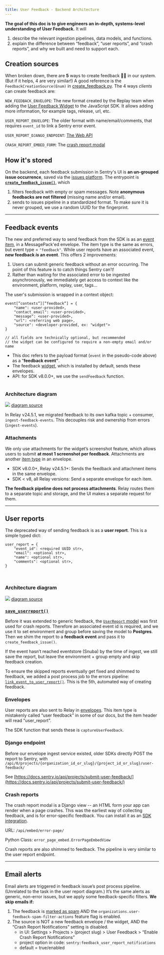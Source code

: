 ```yaml
---
title: User Feedback - Backend Architecture
---
```


**The goal of this doc is to give engineers an in-depth, systems-level understanding of User Feedback.**
It will
1. describe the relevant ingestion pipelines, data models, and functions.
2. explain the difference between “feedback”, “user reports”, and “crash reports”, and why we built and need to support each.

## Creation sources
When broken down, there are **5** ways to create feedback 😵‍💫 in our system.
(But if it helps, 4 are very similar!) A good reference is the
`FeedbackCreationSource(Enum)` in [create_feedback.py](https://github.com/getsentry/sentry/blob/2b642e149c79b251e1c2f4339fc73d656347d74e/src/sentry/feedback/usecases/create_feedback.py#L33-L33).
The 4 ways _clients_ can create feedback are:

`NEW_FEEDBACK_ENVELOPE`: The new format created by the Replay team when adding 
the [User Feedback Widget](https://docs.sentry.io/product/user-feedback/#user-feedback-widget) 
to the JavaScript SDK. It allows adding more information, for example tags, 
release, url, etc.

`USER_REPORT_ENVELOPE`: The older format with name/email/comments, that requires 
`event_id` to link a Sentry error event.

`USER_REPORT_DJANGO_ENDPOINT`: [The Web API](https://docs.sentry.io/api/projects/submit-user-feedback/)

`CRASH_REPORT_EMBED_FORM`: The [crash report modal](https://docs.sentry.io/product/user-feedback/#crash-report-modal)

## How it's stored
On the backend, each feedback submission in Sentry's UI is **an un-grouped issue occurrence**, 
saved via the [issues platform](https://develop.sentry.dev/issue-platform/).
The entrypoint is [**`create_feedback_issue()`**](https://github.com/getsentry/sentry/blob/2b642e149c79b251e1c2f4339fc73d656347d74e/src/sentry/feedback/usecases/create_feedback.py#L184-L184),
which
1. filters feedback with empty or spam messages. Note **anonymous feedbacks are not filtered** (missing name and/or email).
2. sends to issues pipeline in a standardized format. To make sure it is never grouped, we use a random UUID for the fingerprint.

---

## Feedback events

The new and preferred way to send feedback from the SDK is as an [event item](https://develop.sentry.dev/sdk/envelopes/#full-examples), 
in a MessagePack'ed envelope. The item type is the same as errors, but event 
type = `"feedback"`. While user reports have an associated event, 
**new feedback _is_ an event**. This offers 2 improvements:

1. Users can submit generic feedback without an error occurring. The point of this feature is to catch things Sentry can’t!
2. Rather than waiting for the associated error to be ingested asynchronously, we immediately get access to context like the environment, platform, replay, user, tags...

The user's submission is wrapped in a context object:

```Python/Javascript
event[”contexts”][”feedback”] = {
	"name": <user-provided>,
	"contact_email": <user-provided>,
	"message": <user-provided>,
	"url": <referring web page>,
	"source": <developer-provided, ex: "widget">
}

// all fields are technically optional, but recommended
// the widget can be configured to require a non-empty email and/or name
```

- This doc refers to the payload format (`event` in the pseudo-code above) as a “**feedback event”**.
- The feedback [widget](https://docs.sentry.io/platforms/javascript/user-feedback/#user-feedback-widget), which is installed by default, sends these envelopes.
- API: for SDK v8.0.0+, we use the `sendFeedback` function.
<br/><br/>

### Architecture diagram

![](https://mermaid.ink/svg/pako:eNp1Uk1vwjAM_StRTiBRca-mSWiwicOmaWWHqUFVSA1EtEmWDyYE_Pc5adFAYqe6zvPze7aPVOgaaE43lpstWUyZYt6FVfdbgPL2EFPMS-cCuApUbbRUvmR03KUYXd5FkIcseyQnRl9mC0ZPJEiseQaoV1zsyOe8r0M4fq67cmPKLx0smRjTSMG91Kpv8SPrDfgunrzPb-qxjPQdQe2h0SZqO5EPaHjykIIEWVdCKxdasINSqg04n617YRns0bRbDmPFH-7C_B0APRLuiIAG7IF47naxi7DAPVQXmioNI3LcfUh0-koFo70OLUSwFpRIg00q9K0KhQtzXlsoB2-XcLi8A0S5s2im8CihjSKdCiteDhgtYjB-wunutjo4YLRj-G-FaNvKbpyJg44odmm5rPF0jkwRwqjfQotEOYY1tzgUps6I48Hr4qAEzb0NMKLB1DiPqeS47Jbma944zEIt0cdrd4vpJM-_bUbyRw)
[diagram source](https://mermaid.live/edit#pako:eNp1Uk1vwjAM_StRTiBRca-mSWiwicOmaWWHqUFVSA1EtEmWDyYE_Pc5adFAYqe6zvPze7aPVOgaaE43lpstWUyZYt6FVfdbgPL2EFPMS-cCuApUbbRUvmR03KUYXd5FkIcseyQnRl9mC0ZPJEiseQaoV1zsyOe8r0M4fq67cmPKLx0smRjTSMG91Kpv8SPrDfgunrzPb-qxjPQdQe2h0SZqO5EPaHjykIIEWVdCKxdasINSqg04n617YRns0bRbDmPFH-7C_B0APRLuiIAG7IF47naxi7DAPVQXmioNI3LcfUh0-koFo70OLUSwFpRIg00q9K0KhQtzXlsoB2-XcLi8A0S5s2im8CihjSKdCiteDhgtYjB-wunutjo4YLRj-G-FaNvKbpyJg44odmm5rPF0jkwRwqjfQotEOYY1tzgUps6I48Hr4qAEzb0NMKLB1DiPqeS47Jbma944zEIt0cdrd4vpJM-_bUbyRw)

In Relay v24.5.1, we migrated feedback to its own kafka topic + consumer, 
`ingest-feedback-events`. This decouples risk and ownership from errors 
(`ingest-events`).
<br/>

### Attachments

We only use attachments for the widget’s screenshot feature, which allows users 
to submit **at most 1 screenshot per feedback**. Attachments are another [item type](https://develop.sentry.dev/sdk/envelopes/#attachment) 
in an envelope.
- SDK v8.0.0+, Relay v24.5.1+: Sends the feedback and attachment items in the same envelope.
- SDK < v8, all Relay versions: Send a separate envelope for each item.

**The feedback pipeline does not process attachments**. Relay routes them to
a separate topic and storage, and the UI makes a separate request for them.

---

## User reports

The deprecated way of sending feedback is as a **user report**. This is a simple typed dict:

```Python/Javascript
user_report = {
	"event_id": <required UUID str>,
	"email": <optional str>,
	"name": <optional str>,
	"comments": <optional str>,
}
```
<br/>

### Architecture diagram

![](https://mermaid.ink/svg/pako:eNqNVO9r2zAQ_VcOQSGFhnwPYzDaZvRDt9J0H4YdjCJfYq22pOlHoLT933eSbHdL3LJPVi7vnt69u9MzE7pGtmR7y00DD1elKr0L2_xzjcrbpxgqvXQuoKtQ1UZL5YuSLXKoZJtJBHyazz_DS8m-Xj-U7AWCpJwVYr3l4hF-3Ix5Fo22_h_m4NDOdz12BArLXVP18E7XvCXsZQzCfQrCbQz2eOKjz9_l7IISXmrlitVwgjnYoEAqsLhDa9H2dzl-wCrKyNfFIIBrZFd5XY3KelnIPY7BKvkwyQK9IzcrwAN5C8Zqgc5hHQ2aZj-OJo53rxyLPjsDVAdstUEw0mArVQJwY4qfOlj4YkwrBY8ubAZdQ4aLcu6x5an36ZAgnIQYKWaFVHt0fs6956LpqBK3OU_sGZDApw4Osvr54KqG1FLICNfrG9TcfV-nwTmaj3fIpzJPB-ZDZXmAwbTc77TtYnTS6ESiK0HzEzq0M5rC3hAtRCBWJdJaJEvecClN0bo5ry0Ws2_D8XwzAaQyruOMrGk_eJfmQ4UtL2br-FlcUvMeG01V5Oz057hyvwNamdt4tJVjsbH-3tpkiFsEU1OtqQtTc2u083uLrpjd9acPbs7znapL0k_bZUz1S2_JOgpq6xL9sA_guYtrf8w6SiTKQc4bV-7txBL9j8JMwS4Y-d9xWdOT-FwqgJL5BjuCLOlYc0uySvVKOB68Xj8pwZbeBrxgWdqV5PTWdGy5462jKNaSbrjNb2x6al__AGUzAsk)
[diagram source](https://mermaid.live/edit#pako:eNqNVO9r2zAQ_VcOQSGFhnwPYzDaZvRDt9J0H4YdjCJfYq22pOlHoLT933eSbHdL3LJPVi7vnt69u9MzE7pGtmR7y00DD1elKr0L2_xzjcrbpxgqvXQuoKtQ1UZL5YuSLXKoZJtJBHyazz_DS8m-Xj-U7AWCpJwVYr3l4hF-3Ix5Fo22_h_m4NDOdz12BArLXVP18E7XvCXsZQzCfQrCbQz2eOKjz9_l7IISXmrlitVwgjnYoEAqsLhDa9H2dzl-wCrKyNfFIIBrZFd5XY3KelnIPY7BKvkwyQK9IzcrwAN5C8Zqgc5hHQ2aZj-OJo53rxyLPjsDVAdstUEw0mArVQJwY4qfOlj4YkwrBY8ubAZdQ4aLcu6x5an36ZAgnIQYKWaFVHt0fs6956LpqBK3OU_sGZDApw4Osvr54KqG1FLICNfrG9TcfV-nwTmaj3fIpzJPB-ZDZXmAwbTc77TtYnTS6ESiK0HzEzq0M5rC3hAtRCBWJdJaJEvecClN0bo5ry0Ws2_D8XwzAaQyruOMrGk_eJfmQ4UtL2br-FlcUvMeG01V5Oz057hyvwNamdt4tJVjsbH-3tpkiFsEU1OtqQtTc2u083uLrpjd9acPbs7znapL0k_bZUz1S2_JOgpq6xL9sA_guYtrf8w6SiTKQc4bV-7txBL9j8JMwS4Y-d9xWdOT-FwqgJL5BjuCLOlYc0uySvVKOB68Xj8pwZbeBrxgWdqV5PTWdGy5462jKNaSbrjNb2x6al__AGUzAsk)

### [`save_userreport()`](https://github.com/getsentry/sentry/blob/2b642e149c79b251e1c2f4339fc73d656347d74e/src/sentry/ingest/userreport.py#L28-L28)

Before it was extended to generic feedback, the [`UserReport` model](https://github.com/getsentry/sentry/blob/2b642e149c79b251e1c2f4339fc73d656347d74e/src/sentry/models/userreport.py#L9-L9) 
was first used for crash reports. Therefore an associated event id is required, and 
we use it to set environment and group before saving the model to **Postgres**. 
Then we shim the report to a **feedback event** and pass it to `create_feedback_issue()`.

If the event hasn’t reached eventstore (Snuba) by the time of ingest, we still 
save the report, but leave the environment + group empty and skip feedback creation.

To ensure the skipped reports eventually get fixed and shimmed to feedback, we 
added a post process job to the errors pipeline: [`link_event_to_user_report()`](https://github.com/getsentry/sentry/blob/2b642e149c79b251e1c2f4339fc73d656347d74e/src/sentry/tasks/post_process.py#L1387-L1387).
This is the 5th, automated way of creating feedback.
<br/>

### Envelopes

User reports are also sent to Relay in [envelopes](https://develop.sentry.dev/sdk/envelopes/#user-feedback). 
This item type is mistakenly called “user feedback” in some of our docs, but the 
item header will read "user_report".

The SDK function that sends these is `captureUserFeedback`.
<br/>

### Django endpoint

Before our envelope ingest service existed, older SDKs directly POST the report 
to Sentry, with
`/api/0/projects/{organization_id_or_slug}/{project_id_or_slug}/user-feedback/`

See [https://docs.sentry.io/api/projects/submit-user-feedback/](https://docs.sentry.io/api/projects/submit-user-feedback/)
<br/>

### Crash reports

The crash report modal is a Django view -- an HTML form your app can render when 
a page crashes. This was the earliest way of collecting feedback, and is for 
error-specific feedback. You can install it as an [SDK integration](https://docs.sentry.io/platforms/javascript/user-feedback/#crash-report-modal).

URL: `/api/embed/error-page/`

Python Class: `error_page_embed.ErrorPageEmbedView`

Crash reports are also shimmed to feedback. The pipeline is very similar to the 
user report endpoint.

---

## Email alerts

Email alerts are triggered in feedback issue’s post process pipeline. (Unrelated 
to the task in the user report diagram.) It’s the same alerts as generic, 
non-error issues, but we apply some feedback-specific filters. **We skip emails if:**

1. The feedback is [marked as spam](https://docs.sentry.io/product/user-feedback/#spam-detection-for-user-feedback) AND the `organizations.user-feedback-spam-filter-actions` feature flag is enabled.
2. The source is NOT a new feedback envelope / the widget, AND the “Crash Report Notifications” setting is disabled.
   - in UI: Settings > Projects > (project slug) > User Feedback > “Enable Crash Report Notifications”
   - project option in code: `sentry:feedback_user_report_notifications`
   - default = true/enabled
